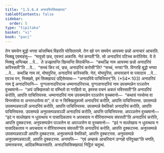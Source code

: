 ```yaml
---
title: "1.5.6.4 अनादरियसिक्खापद"
tableOfContents: false
sidebar:
  order: 5
type: "tipitaka"
basket: "vi"
book: "paci"
---
```



<DynamicBreadcrumb />

<Division number="340" book="paci">

<Paragraph number="1046" book="paci">
तेन समयेन बुद्धो भगवा कोसम्बियं विहरति घोसितारामे. तेन खो पन समयेन आयस्मा छन्नो अनाचारं आचरति. भिक्खू एवमाहंसु—  “मावुसो छन्न, एवरूपं अकासि. नेतं कप्पती”ति. सो अनादरियं पटिच्च करोतियेव.
</Paragraph>

<Paragraph number="1047" book="paci">
ये ते भिक्खू अप्पिच्छा …पे…  ते उज्झायन्ति खिय्यन्ति विपाचेन्ति—  “कथञ्हि नाम आयस्मा छन्नो अनादरियं करिस्सती”ति …पे…  “सच्चं किर त्वं, छन्न, अनादरियं करोसी”ति? “सच्चं, भगवा”ति. विगरहि बुद्धो भगवा …पे…  कथञ्हि नाम त्वं, मोघपुरिस, अनादरियं करिस्ससि. नेतं, मोघपुरिस, अप्पसन्नानं वा पसादाय …पे…  एवञ्च पन, भिक्खवे, इमं सिक्खापदं उद्दिसेय्याथ—
</Paragraph>

</Division>
<Division number="341" book="paci">

<Paragraph number="1048" book="paci">
<Emphasis>“अनादरिये पाचित्तियन्”</Emphasis>ति. (*54*:<Emphasis>103</Emphasis>)
</Paragraph>

</Division>
<Division number="342" book="paci">

<Paragraph number="1049" book="paci">
<Emphasis>अनादरियं</Emphasis> नाम द्वे अनादरियानि—  पुग्गलानादरियञ्च धम्मानादरियञ्च.
</Paragraph>

<Paragraph number="1050" book="paci">
<Emphasis>पुग्गलानादरियं</Emphasis> नाम उपसम्पन्नेन पञ्ञत्तेन वुच्चमानो—  “अयं उक्खित्तको वा वम्भितो वा गरहितो वा, इमस्स वचनं अकतं भविस्सती”ति अनादरियं करोति, आपत्ति पाचित्तियस्स.
</Paragraph>

<Paragraph number="1051" book="paci">
<Emphasis>धम्मानादरियं</Emphasis> नाम उपसम्पन्नेन पञ्ञत्तेन वुच्चमानो—  “कथायं नस्सेय्य वा विनस्सेय्य वा अन्तरधायेय्य वा”, तं वा न सिक्खितुकामो अनादरियं करोति, आपत्ति पाचित्तियस्स.
</Paragraph>

</Division>
<Division number="343" book="paci">

<Paragraph number="1052" book="paci">
उपसम्पन्ने उपसम्पन्नसञ्ञी अनादरियं करोति, आपत्ति पाचित्तियस्स. उपसम्पन्ने वेमतिको अनादरियं करोति, आपत्ति पाचित्तियस्स. उपसम्पन्ने अनुपसम्पन्नसञ्ञी अनादरियं करोति, आपत्ति पाचित्तियस्स.
</Paragraph>

<Paragraph number="1053" book="paci">
अपञ्ञत्तेन वुच्चमानो—  “इदं न सल्लेखाय न धुतत्थाय न पासादिकताय न अपचयाय न वीरियारम्भाय संवत्तती”ति अनादरियं करोति, आपत्ति दुक्कटस्स. अनुपसम्पन्नेन पञ्ञत्तेन वा अपञ्ञत्तेन वा वुच्चमानो—  “इदं न सल्लेखाय न धुतत्थाय न पासादिकताय न अपचयाय न वीरियारम्भाय संवत्तती”ति अनादरियं करोति, आपत्ति दुक्कटस्स.
</Paragraph>

<Paragraph number="1054" book="paci">
अनुपसम्पन्ने उपसम्पन्नसञ्ञी आपत्ति दुक्कटस्स. अनुपसम्पन्ने वेमतिको, आपत्ति दुक्कटस्स. अनुपसम्पन्ने अनुपसम्पन्नसञ्ञी, आपत्ति दुक्कटस्स.
</Paragraph>

</Division>
<Division number="344" book="paci">

<Paragraph number="1055" book="paci">
अनापत्ति—  “एवं अम्हाकं आचरियानं उग्गहो परिपुच्छा”ति भणति, उम्मत्तकस्स, आदिकम्मिकस्साति.

</Paragraph>
</Division>

<Paragraph number="1056" type="center" book="paci">
अनादरियसिक्खापदं निट्ठितं चतुत्थं.
</Paragraph>